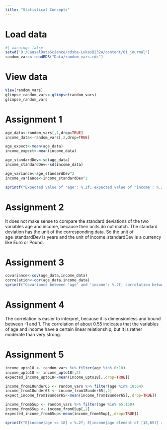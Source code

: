 ```yaml
---
title: "Statistical Concepts"
---
```


# Load data
```r
#| warning: false
setwd("D:/CausalDataScience/cdsba-LukasB2324/content/01_journal")
random_vars<-readRDS("Data/random_vars.rds")
```



# View data
```r
View(random_vars)
glimpse_random_vars<-glimpse(random_vars)
glimpse_random_vars
```



# Assignment 1
```r
age_data<-random_vars[,1,drop=TRUE]
income_data<-random_vars[,2,drop=TRUE]

age_expect<-mean(age_data)
income_expect<-mean(income_data)

age_standardDev<-sd(age_data)
income_standardDev<-sd(income_data)

age_variance<-age_standardDev^2
income_variance<-income_standardDev^2

sprintf("Expected value of 'age': %.2f; expected value of 'income': %.2f; standard deviation of 'age': %.2f; standard deviation of 'income': %.2f; variance of 'age': %.2f; variance of 'income': %.2f", age_expect, income_expect, age_standardDev, income_standardDev, age_variance, income_variance)
```



# Assignment 2
It does not make sense to compare the standard deviations of the two variables age and income, because their units do not match. The standard deviation has the unit of the corresponding data. So the unit of age_standardDev is years and the unit of income_standardDev is a currency like Euro or Pound.



# Assignment 3
```r
covariance<-cov(age_data,income_data)
correlation<-cor(age_data,income_data)
sprintf("Covariance between 'age' and 'income': %.2f; correlation between 'age' and 'income': %.2f", covariance, correlation)
```



# Assignment 4
The correlation is easier to interpret, because it is dimensionless and bound between -1 and 1. The correlation of about 0.55 indicates that the variables of age and income have a certain linear relationship, but it is rather moderate than very strong.



# Assignment 5
```r
income_upto18 <- random_vars %>% filter(age %in% 0:18)
income_upto18 <- income_upto18[,2]
expected_income_upto18<-mean(income_upto18[,,drop=TRUE])

income_from18under65 <- random_vars %>% filter(age %in% 18:64)
income_from18under65 <- income_from18under65[,2]
expect_income_from18under65<-mean(income_from18under65[,,drop=TRUE])

income_from65up <- random_vars %>% filter(age %in% 65:150)
income_from65up <- income_from65up[,2]
expected_income_from65up<-mean(income_from65up[,,drop=TRUE])

sprintf("E[income|age <= 18] = %.2f; E[income|age element of [18,65)] = %.2f; E[income|age >= 65] = %.2f", expected_income_upto18, expect_income_from18under65, expected_income_from65up)
```
